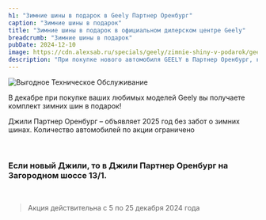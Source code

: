 ```yaml
---
h1: "Зимние шины в подарок в Geely Партнер Оренбург"
caption: "Зимние шины в подарок"
title: "Зимние шины в подарок в официальном дилерском центре Geely"
breadcrumb: "Зимние шины в подарок"
pubDate: 2024-12-10
image: https://cdn.alexsab.ru/specials/geely/zimnie-shiny-v-podarok/geely-winter-tires-900x480.webp
description: "При покупке нового автомобиля GEELY в Партнер Оренбург, комплект зимних шин (4 штуки) предоставляется покупателю в подарок, данное предложение действует на весь модельный ряд Geely"
---
```



<picture>
	<source media="(min-width: 1200px)" srcset="https://cdn.alexsab.ru/specials/geely/zimnie-shiny-v-podarok/geely-winter-tires-1304x480.webp" />
	<source media="(min-width: 768px)" srcset="https://cdn.alexsab.ru/specials/geely/zimnie-shiny-v-podarok/geely-winter-tires-1080x1080.webp" />
	<source media="(min-width: 320px)" srcset="https://cdn.alexsab.ru/specials/geely/zimnie-shiny-v-podarok/geely-winter-tires-1080x1080.webp" />
	<img src="https://cdn.alexsab.ru/specials/geely/zimnie-shiny-v-podarok/geely-winter-tires-1080x1080.webp" class="w-full mb-10" alt="Выгодное Техническое Обслуживание" />
</picture>

В декабре при покупке ваших любимых моделей Geely вы получаете комплект зимних шин в подарок!

Джили Партнер Оренбург – объявляет 2025 год без забот о зимних шинах. Количество автомобилей по акции ограничено

<br/>

### **Если новый Джили, то в Джили Партнер Оренбург на Загородном шоссе 13/1.**

<br/>

<SpecialSalonsInfo dataFormName="Узнать подробнее. Зимние шины в подарок"/>

> Акция действительна с 5 по 25  декабря 2024 года
